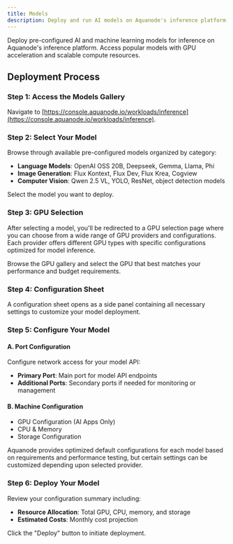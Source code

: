 ```yaml
---
title: Models
description: Deploy and run AI models on Aquanode's inference platform
---
```


Deploy pre-configured AI and machine learning models for inference on Aquanode's inference platform. Access popular models with GPU acceleration and scalable compute resources.

## Deployment Process

### Step 1: Access the Models Gallery

Navigate to [https://console.aquanode.io/workloads/inference](https://console.aquanode.io/workloads/inference).

### Step 2: Select Your Model

Browse through available pre-configured models organized by category:

- **Language Models**: OpenAI OSS 20B, Deepseek, Gemma, Llama, Phi
- **Image Generation**: Flux Kontext, Flux Dev, Flux Krea, Cogview
- **Computer Vision**: Qwen 2.5 VL, YOLO, ResNet, object detection models

Select the model you want to deploy.

### Step 3: GPU Selection

After selecting a model, you'll be redirected to a GPU selection page where you can choose from a wide range of GPU providers and configurations. Each provider offers different GPU types with specific configurations optimized for model inference.

Browse the GPU gallery and select the GPU that best matches your performance and budget requirements.

### Step 4: Configuration Sheet

A configuration sheet opens as a side panel containing all necessary settings to customize your model deployment.

### Step 5: Configure Your Model

#### A. Port Configuration

Configure network access for your model API:

- **Primary Port**: Main port for model API endpoints
- **Additional Ports**: Secondary ports if needed for monitoring or management

#### B. Machine Configuration

- GPU Configuration (AI Apps Only)
- CPU & Memory
- Storage Configuration

Aquanode provides optimized default configurations for each model based on requirements and performance testing, but certain settings can be customized depending upon selected provider.

### Step 6: Deploy Your Model

Review your configuration summary including:

- **Resource Allocation**: Total GPU, CPU, memory, and storage
- **Estimated Costs**: Monthly cost projection

Click the "Deploy" button to initiate deployment.
